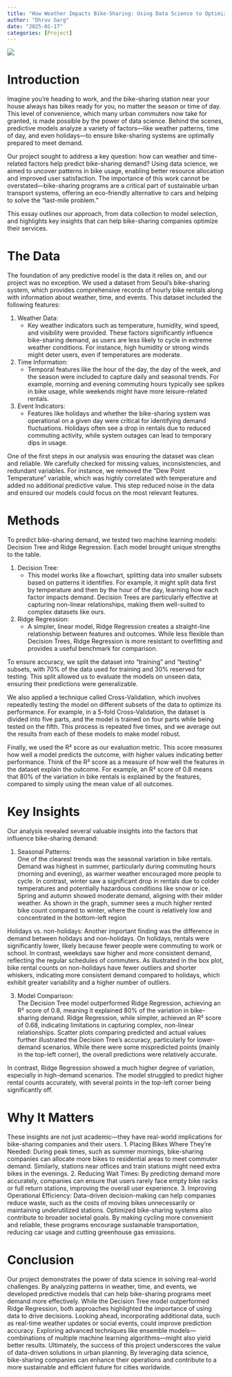 ```yaml
---
title: "How Weather Impacts Bike-Sharing: Using Data Science to Optimize Demand Prediction"
author: "Dhruv Garg"
date: "2025-01-17"
categories: [Project]
---
```



![](thumbnail.jpg)


# Introduction  
Imagine you’re heading to work, and the bike-sharing station near your house always has bikes ready for you, no matter the season or time of day. This level of convenience, which many urban commuters now take for granted, is made possible by the power of data science. Behind the scenes, predictive models analyze a variety of factors—like weather patterns, time of day, and even holidays—to ensure bike-sharing systems are optimally prepared to meet demand.  

Our project sought to address a key question: how can weather and time-related factors help predict bike-sharing demand? Using data science, we aimed to uncover patterns in bike usage, enabling better resource allocation and improved user satisfaction. The importance of this work cannot be overstated—bike-sharing programs are a critical part of sustainable urban transport systems, offering an eco-friendly alternative to cars and helping to solve the “last-mile problem.”  

This essay outlines our approach, from data collection to model selection, and highlights key insights that can help bike-sharing companies optimize their services.  

# The Data  
The foundation of any predictive model is the data it relies on, and our project was no exception. We used a dataset from Seoul's bike-sharing system, which provides comprehensive records of hourly bike rentals along with information about weather, time, and events. This dataset included the following features:  

1. Weather Data:  
   - Key weather indicators such as temperature, humidity, wind speed, and visibility were provided. These factors significantly influence bike-sharing demand, as users are less likely to cycle in extreme weather conditions. For instance, high humidity or strong winds might deter users, even if temperatures are moderate.  

2. Time Information:  
   - Temporal features like the hour of the day, the day of the week, and the season were included to capture daily and seasonal trends. For example, morning and evening commuting hours typically see spikes in bike usage, while weekends might have more leisure-related rentals.  

3. Event Indicators:  
   - Features like holidays and whether the bike-sharing system was operational on a given day were critical for identifying demand fluctuations. Holidays often see a drop in rentals due to reduced commuting activity, while system outages can lead to temporary dips in usage.  

One of the first steps in our analysis was ensuring the dataset was clean and reliable. We carefully checked for missing values, inconsistencies, and redundant variables. For instance, we removed the “Dew Point Temperature” variable, which was highly correlated with temperature and added no additional predictive value. This step reduced noise in the data and ensured our models could focus on the most relevant features.  

# Methods  
To predict bike-sharing demand, we tested two machine learning models: Decision Tree and Ridge Regression. Each model brought unique strengths to the table.  

1. Decision Tree:  
   - This model works like a flowchart, splitting data into smaller subsets based on patterns it identifies. For example, it might split data first by temperature and then by the hour of the day, learning how each factor impacts demand. Decision Trees are particularly effective at capturing non-linear relationships, making them well-suited to complex datasets like ours.  

2. Ridge Regression:  
   - A simpler, linear model, Ridge Regression creates a straight-line relationship between features and outcomes. While less flexible than Decision Trees, Ridge Regression is more resistant to overfitting and provides a useful benchmark for comparison.  

To ensure accuracy, we split the dataset into “training” and “testing” subsets, with 70% of the data used for training and 30% reserved for testing. This split allowed us to evaluate the models on unseen data, ensuring their predictions were generalizable.  

We also applied a technique called Cross-Validation, which involves repeatedly testing the model on different subsets of the data to optimize its performance. For example, in a 5-fold Cross-Validation, the dataset is divided into five parts, and the model is trained on four parts while being tested on the fifth. This process is repeated five times, and we average out the results from each of these models to make model robust.

Finally, we used the R² score as our evaluation metric. This score measures how well a model predicts the outcome, with higher values indicating better performance. Think of the R² score as a measure of how well the features in the dataset explain the outcome. For example, an R² score of 0.8 means that 80% of the variation in bike rentals is explained by the features, compared to simply using the mean value of all outcomes.

# Key Insights  
Our analysis revealed several valuable insights into the factors that influence bike-sharing demand:  

1. Seasonal Patterns:  
One of the clearest trends was the seasonal variation in bike rentals. Demand was highest in summer, particularly during commuting hours (morning and evening), as warmer weather encouraged more people to cycle. In contrast, winter saw a significant drop in rentals due to colder temperatures and potentially hazardous conditions like snow or ice. Spring and autumn showed moderate demand, aligning with their milder weather.
As shown in the graph, summer sees a much higher rented bike count compared to winter, where the count is relatively low and concentrated in the bottom-left region
 

Holidays vs. non-holidays:
Another important finding was the difference in demand between holidays and non-holidays. On holidays, rentals were significantly lower, likely because fewer people were commuting to work or school. In contrast, weekdays saw higher and more consistent demand, reflecting the regular schedules of commuters.
As illustrated in the box plot, bike rental counts on non-holidays have fewer outliers and shorter whiskers, indicating more consistent demand compared to holidays, which exhibit greater variability and a higher number of outliers.
 
3. Model Comparison:  
The Decision Tree model outperformed Ridge Regression, achieving an R² score of 0.8, meaning it explained 80% of the variation in bike-sharing demand. Ridge Regression, while simpler, achieved an R² score of 0.68, indicating limitations in capturing complex, non-linear relationships.
Scatter plots comparing predicted and actual values further illustrated the Decision Tree's accuracy, particularly for lower-demand scenarios. While there were some mispredicted points (mainly in the top-left corner), the overall predictions were relatively accurate.
 

In contrast, Ridge Regression showed a much higher degree of variation, especially in high-demand scenarios. The model struggled to predict higher rental counts accurately, with several points in the top-left corner being significantly off.

 
# Why It Matters
These insights are not just academic—they have real-world implications for bike-sharing companies and their users.
1.	Placing Bikes Where They’re Needed:
During peak times, such as summer mornings, bike-sharing companies can allocate more bikes to residential areas to meet commuter demand. Similarly, stations near offices and train stations might need extra bikes in the evenings.
2.	Reducing Wait Times:
By predicting demand more accurately, companies can ensure that users rarely face empty bike racks or full return stations, improving the overall user experience.
3.	Improving Operational Efficiency:
Data-driven decision-making can help companies reduce waste, such as the costs of moving bikes unnecessarily or maintaining underutilized stations.
Optimized bike-sharing systems also contribute to broader societal goals. By making cycling more convenient and reliable, these programs encourage sustainable transportation, reducing car usage and cutting greenhouse gas emissions.

# Conclusion
Our project demonstrates the power of data science in solving real-world challenges. By analyzing patterns in weather, time, and events, we developed predictive models that can help bike-sharing programs meet demand more effectively. While the Decision Tree model outperformed Ridge Regression, both approaches highlighted the importance of using data to drive decisions.
Looking ahead, incorporating additional data, such as real-time weather updates or social events, could improve prediction accuracy. Exploring advanced techniques like ensemble models—combinations of multiple machine learning algorithms—might also yield better results.
Ultimately, the success of this project underscores the value of data-driven solutions in urban planning. By leveraging data science, bike-sharing companies can enhance their operations and contribute to a more sustainable and efficient future for cities worldwide.
